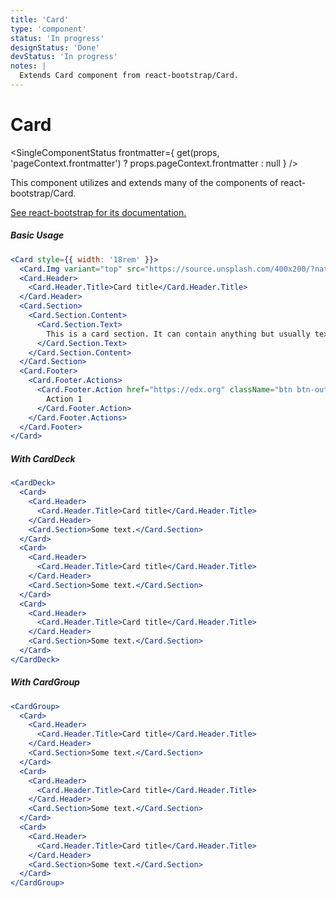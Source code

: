 ```yaml
---
title: 'Card'
type: 'component'
status: 'In progress'
designStatus: 'Done'
devStatus: 'In progress'
notes: |
  Extends Card component from react-bootstrap/Card.
---
```



# Card

<SingleComponentStatus
  frontmatter={
    get(props, 'pageContext.frontmatter') ? props.pageContext.frontmatter : null
  }
/>

<p>This component utilizes and extends many of the components of react-bootstrap/Card.</p>

<p>
  <a href="https://react-bootstrap.github.io/components/cards/" target="_blank" rel="noopener noreferrer">
    See react-bootstrap for its documentation.
  </a>
</p>

##### Basic Usage

```jsx live
<Card style={{ width: '18rem' }}>
  <Card.Img variant="top" src="https://source.unsplash.com/400x200/?nature,flower" />
  <Card.Header>
    <Card.Header.Title>Card title</Card.Header.Title>
  </Card.Header>
  <Card.Section>
    <Card.Section.Content>
      <Card.Section.Text>
        This is a card section. It can contain anything but usually text, a list, or list of links. Multiple sections have a card divider between them.
      </Card.Section.Text>
    </Card.Section.Content>
  </Card.Section>
  <Card.Footer>
    <Card.Footer.Actions>
      <Card.Footer.Action href="https://edx.org" className="btn btn-outline-primary">
        Action 1
      </Card.Footer.Action>
    </Card.Footer.Actions>
  </Card.Footer>
</Card>
```

##### With CardDeck

```jsx live
<CardDeck>
  <Card>
    <Card.Header>
      <Card.Header.Title>Card title</Card.Header.Title>
    </Card.Header>
    <Card.Section>Some text.</Card.Section>
  </Card>
  <Card>
    <Card.Header>
      <Card.Header.Title>Card title</Card.Header.Title>
    </Card.Header>
    <Card.Section>Some text.</Card.Section>
  </Card>
  <Card>
    <Card.Header>
      <Card.Header.Title>Card title</Card.Header.Title>
    </Card.Header>
    <Card.Section>Some text.</Card.Section>
  </Card>
</CardDeck>
```

##### With CardGroup

```jsx live
<CardGroup>
  <Card>
    <Card.Header>
      <Card.Header.Title>Card title</Card.Header.Title>
    </Card.Header>
    <Card.Section>Some text.</Card.Section>
  </Card>
  <Card>
    <Card.Header>
      <Card.Header.Title>Card title</Card.Header.Title>
    </Card.Header>
    <Card.Section>Some text.</Card.Section>
  </Card>
  <Card>
    <Card.Header>
      <Card.Header.Title>Card title</Card.Header.Title>
    </Card.Header>
    <Card.Section>Some text.</Card.Section>
  </Card>
</CardGroup>
```